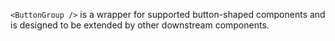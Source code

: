 `<ButtonGroup />` is a wrapper for supported button-shaped components and is designed to be extended by other downstream components.
